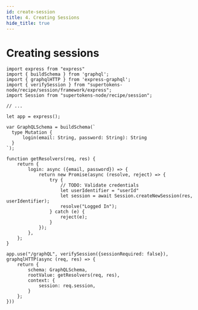 ```yaml
---
id: create-session
title: 4. Creating Sessions
hide_title: true
---
```


# Creating sessions

```tsx
import express from "express"
import { buildSchema } from 'graphql';
import { graphqlHTTP } from 'express-graphql';
import { verifySession } from "supertokens-node/recipe/session/framework/express";
import Session from "supertokens-node/recipe/session";

// ...

let app = express();

var GraphQLSchema = buildSchema(`
  type Mutation {
      login(email: String, password: String): String
  }
`);

function getResolvers(req, res) {
    return {
        login: async ({email, password}) => {
            return new Promise(async (resolve, reject) => {
                try {
                    // TODO: Validate credentials
                    let userIdentifier = "userId"
                    let session = await Session.createNewSession(res, userIdentifier);
                    resolve("Logged In");
                } catch (e) {
                    reject(e);
                }
            });
        },
    };
}

app.use("/graphQL", verifySession({sessionRequired: false}), graphqlHTTP(async (req, res) => {
    return {
        schema: GraphQLSchema,
        rootValue: getResolvers(req, res),
        context: {
            session: req.session,
        }
    };
}))
```